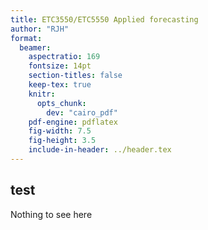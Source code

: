 ```yaml
---
title: ETC3550/ETC5550 Applied forecasting
author: "RJH"
format:
  beamer:
    aspectratio: 169
    fontsize: 14pt
    section-titles: false
    keep-tex: true
    knitr:
      opts_chunk:
        dev: "cairo_pdf"
    pdf-engine: pdflatex
    fig-width: 7.5
    fig-height: 3.5
    include-in-header: ../header.tex
---
```


## test

Nothing to see here
